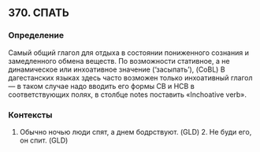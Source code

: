 ## 370. СПАТЬ
### Определение
Самый общий глагол для отдыха в состоянии пониженного сознания и замедленного обмена веществ. По возможности стативное, а не динамическое или инхоативное значение (‘засыпать’), (CoBL) В дагестанских языках здесь часто возможен только инхоативный глагол — в таком случае надо вводить его формы СВ и НСВ в соответствующих полях, в столбце notes поставить «Inchoative verb».

### Контексты
1. Обычно ночью люди спят, а днем бодрствуют. (GLD) 2. Не буди его, он спит. (GLD)

